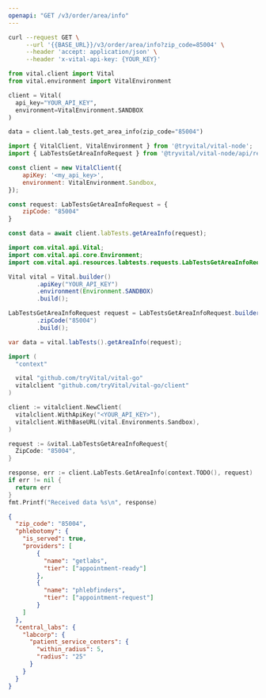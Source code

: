 ```yaml
---
openapi: "GET /v3/order/area/info"
---
```


<RequestExample>

```bash cURL
curl --request GET \
     --url '{{BASE_URL}}/v3/order/area/info?zip_code=85004' \
     --header 'accept: application/json' \
     --header 'x-vital-api-key: {YOUR_KEY}'
```

```python Python
from vital.client import Vital
from vital.environment import VitalEnvironment

client = Vital(
  api_key="YOUR_API_KEY",
  environment=VitalEnvironment.SANDBOX
)

data = client.lab_tests.get_area_info(zip_code="85004")
```

```javascript Node
import { VitalClient, VitalEnvironment } from '@tryvital/vital-node';
import { LabTestsGetAreaInfoRequest } from '@tryvital/vital-node/api/resources/labTests';

const client = new VitalClient({
    apiKey: '<my_api_key>',
    environment: VitalEnvironment.Sandbox,
});

const request: LabTestsGetAreaInfoRequest = {
    zipCode: "85004"
}

const data = await client.labTests.getAreaInfo(request);
```

```java Java
import com.vital.api.Vital;
import com.vital.api.core.Environment;
import com.vital.api.resources.labtests.requests.LabTestsGetAreaInfoRequest;

Vital vital = Vital.builder()
        .apiKey("YOUR_API_KEY")
        .environment(Environment.SANDBOX)
        .build();

LabTestsGetAreaInfoRequest request = LabTestsGetAreaInfoRequest.builder()
        .zipCode("85004")
        .build();

var data = vital.labTests().getAreaInfo(request);
```

```go Go
import (
  "context"

  vital "github.com/tryVital/vital-go"
  vitalclient "github.com/tryVital/vital-go/client"
)

client := vitalclient.NewClient(
  vitalclient.WithApiKey("<YOUR_API_KEY>"),
  vitalclient.WithBaseURL(vital.Environments.Sandbox),
)

request := &vital.LabTestsGetAreaInfoRequest{
  ZipCode: "85004",
}

response, err := client.LabTests.GetAreaInfo(context.TODO(), request)
if err != nil {
  return err
}
fmt.Printf("Received data %s\n", response)
```

</RequestExample>

<ResponseExample>

```json Response
{
  "zip_code": "85004",
  "phlebotomy": {
    "is_served": true,
    "providers": [
        {
          "name": "getlabs",
          "tier": ["appointment-ready"]
        },
        {
          "name": "phlebfinders",
          "tier": ["appointment-request"]
        }
    ]
  },
  "central_labs": {
    "labcorp": {
      "patient_service_centers": {
        "within_radius": 5,
        "radius": "25"
      }
    }
  }
}
```

</ResponseExample>
